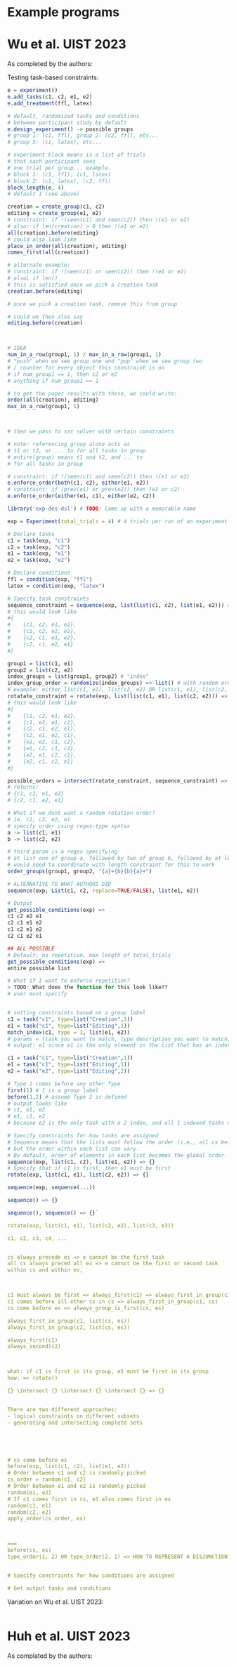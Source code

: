 # Example programs

# Wu et al. UIST 2023

As completed by the authors: 


Testing task-based constraints:
```r
e = experiment()
e.add_tasks(c1, c2, e1, e2)
e.add_treatment(ffl, latex)

# default, randomized tasks and conditions
# between participant study by default
e.design_experiment() -> possible groups
# group 1: (c1, ffl), group 2: (c2, ffl), etc...
# group 5: (c1, latex), etc...

# experiment block means is a list of trials
# that each participant sees
# one trial per group... example. 
# block 1: (c1, ff1), (c1, latex)
# block 2: (c1, latex), (c2, ffl)
block_length(e, 4)
# default 1 (see above)

creation = create_group(c1, c2)
editing = create_group(e1, e2)
# constraint: if !(seen(c1) and seen(c2)) then !(e1 or e2)
# also: if len(creation) > 0 then !(e1 or e2)
all(creation).before(editing)
# could also look like 
place_in_order(all(creation), editing)
comes_first(all(creation))

# alternate example:
# constraint: if !(seen(c1) or seen(c2)) then !(e1 or e2)
# alsoL if len()
# this is satisfied once we pick a creation task
creation.before(editing)

# once we pick a creation task, remove this from group 

# could we then also say 
editing.before(creation)



# IDEA
num_in_a_row(group1, 1) / max_in_a_row(group1, 1)
# "push" when we see group one and "pop" when we see group two 
# / counter for every object this constraint is on
# if num_group1 == 1, then c2 or e2
# anything if num_group1 == 1

# to get the paper results with these, we could write: 
order(all(creation), editing)
max_in_a_row(group1, 1)



# then we pass to sat solver with certain constraints

# note: referencing group alone acts as 
# t1 or t2, or ... tn for all tasks in group
# entire(group) means t1 and t2, and ... tn 
# for all tasks in group

# constraint: if !(seen(c1) and seen(c2)) then !(e1 or e2)
e.enforce_order(both(c1, c2), either(e1, e2))
# constraint: if (prev(e1) or prev(e2)) then (e2 or c2)
e.enforce_order(either(e1, c1), either(e2, c2))


```

```r
library('exp-des-dsl') # TODO: Come up with a memorable name

exp = Experiment(total_trials = 4) # 4 trials per run of an experiment

# Declare tasks
c1 = task(exp, "c1")
c2 = task(exp, "c2")
e1 = task(exp, "e1")
e2 = task(exp, "e2")

# Declare conditions
ffl = condition(exp, "ffl")
latex = condition(exp, "latex")

# Specify task constraints
sequence_constraint = sequence(exp, list(list(c1, c2), list(e1, e2))) => {} # set of all possible orders
# this would look like 
#{
#    {c1, c2, e1, e2},
#    {c1, c2, e2, e1},
#    {c2, c1, e1, e2},
#    {c2, c1, e2, e1}
#}

group1 = list(c1, e1)
group2 = list(c2, e2)
index_groups = list(group1, group2) # "index"
index_group_order = randomize(index_groups) => list() # with random order of groups
# example: either list(c1, e1), list(c2, e2) OR list(c1, e1), list(c2, e2)
rotatate_constraint = rotate(exp, list(list(c1, e1), list(c2, e2))) => {} # set of all possible orders
# this would look like 
#{
#    {c1, c2, e1, e2},
#    {c1, e2, e1, c2},
#    {c2, c1, e2, e1},
#    {c2, e1, e2, c1},
#    {e1, e2, c1, c2},
#    {e1, c2, c1, c2},
#    {e2, e1, c2, c1},
#    {e2, c1, c2, e1}
#}

possible_orders = intersect(rotate_constraint, sequence_constraint) => {} # set of all possible task orderings
# returns: 
# {c1, c2, e1, e2}
# {c2, c1, e2, e1}

# What if we dont want a random rotation order? 
# ie. c1, c2, e2, e1
# specify order using regex-type syntax
a -> list(c1, e1)
b -> list(c2, e2)

# third param is a regex specifying: 
# at list one of group a, followed by two of group b, followed by at least one of group a
# would need to coordinate with length constraint for this to work 
order_groups(group1, group2, "{a}+{b}{b}{a}+") 

# ALTERNATIVE TO WHAT AUTHORS DID
sequence(exp, List(c1, c2, replace=TRUE/FALSE), list(e1, e2))

# Output
get_possible_conditions(exp) => 
c1 c2 e2 e1
c2 c1 e1 e2
c1 c2 e1 e2
c2 c1 e2 e1

## ALL POSSIBLE
# Default: no repetition, max length of total_trials
get_possible_conditions(exp) => 
entire possible list

# What if I want to enforce repetition?
> TODO: What does the function for this look like?? 
# user must specify 


# setting constraints based on a group label 
c1 = task("c1", type=list("Creation",1))
e1 = task("c1", type=list("Editing",1))
match_index(c1, type = 1, list(e1, e2)) 
# params = (task you want to match, type description you want to match, set you are samplign from)
# output: e1 since e1 is the only element in the list that has an index label of "1"

c1 = task("c1", type=list("Creation",1))
e1 = task("c1", type=list("Editing",1))
e2 = task("e2", type=list("Editing",2))

# Type 1 comes before any other Type
first(1) # 1 is a group label
before(1,2) # assume Type 2 is defined
# output looks like 
# c1, e1, e2
# e1, c1, e2
# because e2 is the only task with a 2 index, and all 1 indexed tasks must come before 2-indexed tasks

# Specify constraints for how tasks are assigned
# Sequence means that the lists must follow the order (i.e., all cs before all es), 
# but the order within each list can vary. 
# By default, order of elements in each list becomes the global order. 
sequence(exp, list(c1, c2), list(e1, e2)) => {}
# Specify that if c1 is first, then e1 must be first
rotate(exp, list(c1, e1), list(c2, e2)) => {}

sequence(exp, sequence(...))

sequence() => {}

sequence(), sequence() => {}`

rotate(exp, list(c1, e1), list(c2, e2), list(c3, e3))

c1, c2, c3, c4, ...


cs always precede es => e cannot be the first task
all cs always preced all es => e cannot be the first or second task
within cs and within es, 



c1 must always be first => always_first(c1) => always_first_in_group(c1, list(cs, es))
c1 comes before all other cs in cs => always_first_in_group(c1, cs)
cs come before es => always_group_is_first(cs, es)

always_first_in_group(c1, list(cs, es))
always_first_in_group(c2, list(cs, es))

always_first(c1)
always_second(c2)



what: if c1 is first in its group, e1 must be first in its group
how: => rotate()

{} \intersect {} \intersect {} \intersect {} => {}


There are two different approaches: 
- logical constraints on different subsets 
- generating and intersecting complete sets





# cs come before es
before(exp, list(c1, c2), list(e1, e2))
# Order between c1 and c2 is randomly picked
cs_order = random(c1, c2)
# Order between e1 and e2 is randomly picked
random(e1, e2)
# If c1 comes first in cs, e1 also comes first in es
random(c1, e1)
random(c2, e2)
apply_order(cs_order, es)



===
before(cs, es)
type_order(1, 2) OR type_order(2, 1) => HOW TO REPRESENT A DISJUNCTION??


# Specify constraints for how conditions are assigned

# Get output tasks and conditions

```

Variation on Wu et al. UIST 2023: 
```r
```

# Huh et al. UIST 2023

As complated by the authors: 
```r

```



